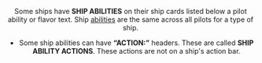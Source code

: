 <Header title="ship abilites"/>

Some ships have **SHIP ABILITIES** on their ship cards listed below a pilot ability
or flavor text. Ship [abilities](/article/Abilities) are the same across all pilots for a type of ship.

* Some ship abilities can have **“ACTION:”** headers. These are called **SHIP
ABILITY ACTIONS**. These actions are not on a ship's action bar.